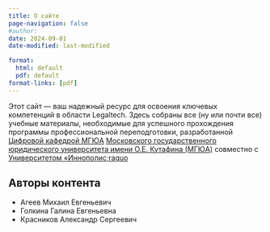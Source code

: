 ```yaml
---
title: О сайте
page-navigation: false
#author:
date: 2024-09-01
date-modified: last-modified

format:
  html: default
  pdf: default
format-links: [pdf]
---
```


Этот сайт --- ваш надежный ресурс для освоения ключевых компетенций в области Legaltech.
Здесь собраны все (ну или почти все) учебные материалы, необходимые для успешного прохождения программы профессиональной переподготовки, разработанной
[Цифровой кафедрой МГЮА](https://msal.ru/content/prioritet-2030/tsifrovaya-kafedra/){.external target='_blank'}
[Московского государственного юридического университета имени О.Е. Кутафина (МГЮА)](https://msal.ru){.external target='_blank'}
совместно с
[Университетом &laquo;Иннополис;raquo](https://innopolis.university/){.external target='_blank'}

## Авторы контента

- Агеев Михаил Евгеньевич
- Голкина Галина Евгеньевна
- Красников Александр Сергеевич
